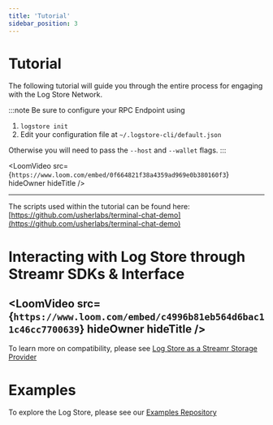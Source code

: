 ```yaml
---
title: 'Tutorial'
sidebar_position: 3
---
```


# Tutorial

The following tutorial will guide you through the entire process for engaging with the Log Store Network.

:::note
Be sure to configure your RPC Endpoint using

1. `logstore init`
2. Edit your configuration file at `~/.logstore-cli/default.json`

Otherwise you will need to pass the `--host` and `--wallet` flags.
:::


<LoomVideo
	src={`https://www.loom.com/embed/0f664821f38a4359ad969e0b380160f3`}
	hideOwner
	hideTitle
/>

---

The scripts used within the tutorial can be found here: [https://github.com/usherlabs/terminal-chat-demo](https://github.com/usherlabs/terminal-chat-demo)

# Interacting with Log Store through Streamr SDKs & Interface

<LoomVideo
	src={`https://www.loom.com/embed/c4996b81eb564d6bac11c46cc7700639`}
	hideOwner
	hideTitle
/>
---

To learn more on compatibility, please see [Log Store as a Streamr Storage Provider](./using-streamr-sdk.md)

# Examples

To explore the Log Store, please see our [Examples Repository](https://github.com/usherlabs/logstore-examples)
